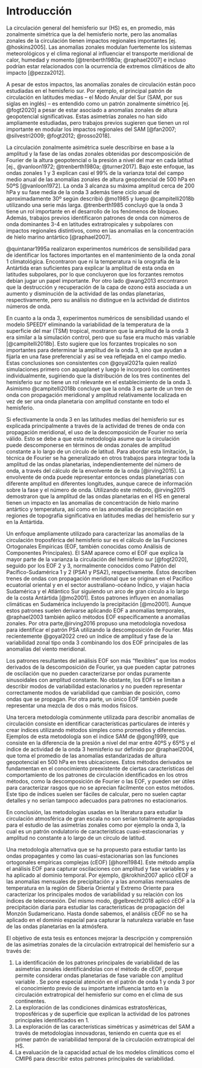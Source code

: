 # Introducción {#intro}

La circulación general del hemisferio sur (HS) es, en promedio, más zonalmente simétrica que la del hemisferio norte, pero las anomalías zonales de la circulación tienen impactos regionales importantes [ej. @hoskins2005].
Las anomalías zonales modulan fuertemente los sistemas meteorológicos y el clima regional al influenciar el transporte meridional de calor, humedad y momento [@trenberth1980a; @raphael2007] e incluso podrían estar relacionados con la ocurrencia de extremos climáticos de alto impacto [@pezza2012].

A pesar de estos impactos, las anomalías zonales de circulación están poco estudiadas en el hemisferio sur.
Por ejemplo, el principal patrón de circulación en latitudes medias -- el Modo Anular del Sur (SAM, por sus siglas en inglés) -- es entendido como un patrón zonalmente simétrico [ej. @fogt2020] a pesar de estar asociado a anomalías zonales de altura geopotencial significativas.
Estas asimetrías zonales no han sido ampliamente estudiadas, pero trabajos previos sugieren que tienen un rol importante en modular los impactos regionales del SAM [@fan2007; @silvestri2009; @fogt2012; @rosso2018].

La circulación zonalmente asimétrica suele describirse en base a la amplitud y la fase de las ondas zonales obtenidas por descomposición de Fourier de la altura geopotencial o la presión a nivel del mar en cada latitud [ej., @vanloon1972; @trenberth1980a; @turner2017].
Bajo este enfoque, las ondas zonales 1 y 3 explican casi el 99% de la varianza total del campo medio anual de las anomalías zonales de altura geopotencial de 500 hPa en 50ºS [@vanloon1972].
La onda 3 alcanza su máxima amplitud cerca de 200 hPa y su fase media de la onda 3 además tiene ciclo anual de aproximadamente 30º según describió @mo1985 y luego @campitelli2018b utilizando una serie más larga.
@trenberth1985 concluyó que la onda 3 tiene un rol importante en el desarrollo de los fenómenos de bloqueo.
Además, trabajos previos identificaron patrones de onda con números de onda dominantes 3-4 en latitudes extratropicales y subpolares con impactos regionales distintivos, como en las anomalías en la concentración de hielo marino antártico [@raphael2007].

@quintanar1995a realizaron experimentos numéricos de sensibilidad para de identificar los factores importantes en el mantenimiento de la onda zonal 1 climatológica.
Encontraron que ni la temperatura ni la orografía de la Antártida eran suficientes para explicar la amplitud de esta onda en latitudes subpolares, por lo que concluyeron que los forzantes remotos debían jugar un papel importante.
Por otro lado @wang2013 encontraron que la destrucción y recuperación de la capa de ozono está asociada a un aumento y disminución de la actividad de las ondas planetarias, respectivamente, pero su análisis no distingue en la actividad de distintos números de onda.

En cuanto a la onda 3, experimentos numéricos de sensibilidad usando el modelo SPEEDY eliminando la variabilidad de la temperatura de la superficie del mar (TSM) tropical, mostraron que la amplitud de la onda 3 era similar a la simulación control, pero que su fase era mucho más variable [@campitelli2018b].
Esto sugiere que los forzantes tropicales no son importantes para determinar la amplitud de la onda 3, sino que ayudan a fijarla en una fase preferencial y así se vea reflejada en el campo medio.
Estas conclusiones son consistentes con @goyal2021a quien realizó simulaciones primero con aquaplanet y luego le incorporó los continentes individualmente, sugiriendo que la distribución de los tres continentes del hemisferio sur no tiene un rol relevante en el establecimiento de la onda 3.
Asimismo @campitelli2018b concluye que la onda 3 es parte de un tren de onda con propagación meridional y amplitud relativamente localizada en vez de ser una onda planetaria con amplitud constante en todo el hemisferio.

Si efectivamente la onda 3 en las latitudes medias del hemisferio sur es explicada principalmente a través de la actividad de trenes de onda con propagación meridional, el uso de la descomposición de Fourier no sería válido.
Esto se debe a que esta metodología asume que la circulación puede descomponerse en términos de ondas zonales de amplitud constante a lo largo de un círculo de latitud.
Para abordar esta limitación, la técnica de Fourier se ha generalizado en otros trabajos para integrar toda la amplitud de las ondas planetarias, independientemente del número de onda, a través del cálculo de la envolvente de la onda [@irving2015].
La envolvente de onda puede representar entonces ondas planetarias con diferente amplitud en diferentes longitudes, aunque carece de información sobre la fase y el número de onda.
Utilizando este método, @irving2015 demostraron que la amplitud de las ondas planetarias en el HS en general tienen un impacto en las anomalías de concentración de hielo marino antártico y temperatura, así como en las anomalías de precipitación en regiones de topografía significativa en latitudes medias del hemisferio sur y en la Antártida.

Un enfoque ampliamente utilizado para caracterizar las anomalías de la circulación troposférica del hemisferio sur es el cálculo de las Funciones Ortogonales Empíricas (EOF, también conocidas como Análisis de Componentes Principales).
El SAM aparece como el EOF que explica la mayor parte de la varianza la circulación del hemisferio sur [@fogt2020], seguido por los EOF 2 y 3, normalmente conocidos como Patrón del Pacífico-Sudamérica 1 y 2 (PSA1 y PSA2), respectivamente.
Éstos describen trenes de ondas con propagación meridional que se originan en el Pacífico ecuatorial oriental y en el sector australiano-océano Índico, y viajan hacia Sudamérica y el Atlántico Sur siguiendo un arco de gran círculo a lo largo de la costa Antártida [@mo2001].
Estos patrones influyen en anomalías climáticas en Sudamérica incluyendo la precipitación [@mo2001].
Aunque estos patrones suelen derivarse aplicando EOF a anomalías temporales, @raphael2003 también aplicó métodos EOF específicamente a anomalías zonales.
Por otra parte,@irving2016 propuso una metodología novedosa para identificar el patrón PSA utilizando la descomposición de Fourier.
Más recientemente @goyal2022 creó un índice de amplitud y fase de la variabilidad zonal tipo onda 3 combinando los dos EOF principales de las anomalías del viento meridional.

Los patrones resultantes del análisis EOF son más "flexibles" que los modos derivados de la descomposición de Fourier, ya que pueden captar patrones de oscilación que no pueden caracterizarse por ondas puramente sinusoidales con amplitud constante.
No obstante, los EOFs se limitan a describir modos de variabilidad estacionarios y no pueden representar correctamente modos de variabilidad que cambian de posición, como ondas que se propagan.
Por otra parte, un único EOF también puede representar una mezcla de dos o más modos físicos.

Una tercera metodología comúnmente utilizada para describir anomalías de circulación consiste en identificar características particulares de interés y crear índices utilizando métodos simples como promedios y diferencias.
Ejemplos de esta metodología son el índice SAM de @gong1999, que consiste en la diferencia de la presión a nivel del mar entre 40ºS y 65ºS y el índice de actividad de la onda 3 hemisferio sur definido por @raphael2004, que toma el promedio de las anomalías estandarizadas de altura geopotencial en 500 hPa en tres ubicaciones.
Estos métodos derivados se fundamentan en el conocimiento preexistente de ciertas características del comportamiento de los patrones de circulación identificados en los otros métodos, como la descomposición de Fourier o las EOF, y pueden ser útiles para caracterizar rasgos que no se aprecian fácilmente con estos métodos.
Este tipo de índices suelen ser fáciles de calcular, pero no suelen captar detalles y no serían tampoco adecuados para patrones no estacionarios.

En conclusión, las metodologías usadas en la literatura para estudiar la circulación atmosférica de gran escala no son serían totalmente apropiadas para el estudio de las asimetrías zonales como por ejemplo la onda 3, la cual es un patrón ondulatorio de características cuasi-estascionarias  y amplitud no constante a lo largo de un círculo de latitud.

Una metodología alternativa que se ha propuesto para estudiar tanto las ondas propagantes y como las cuasi-estacionarias son las funciones ortogonales empíricas complejas (cEOF) [@horel1984].
Este método amplía el análisis EOF para capturar oscilaciones con amplitud y fase variables y se ha aplicado al dominio temporal.
Por ejemplo, @krokhin2007 aplicó cEOF a las anomalías mensuales de precipitación y a las anomalías mensuales de temperatura en la región de Siberia Oriental y Extremo Oriente para caracterizar los principales modos de variabilidad y su relación con los índices de teleconexión.
Del mismo modo, @gelbrecht2018 aplicó cEOF a la precipitación diaria para estudiar las características de propagación del Monzón Sudamericano.
Hasta donde sabemos, el análisis cEOF no se ha aplicado en el dominio espacial para capturar la naturaleza variable en fase de las ondas planetarias en la atmósfera.

El objetivo de esta tesis es entonces mejorar la descripción y comprensión de las asimetrías zonales de la circulación extratropical del hemisferio sur a través de:

1.  La identificación de los patrones principales de variabilidad de las asimetrías zonales identificándolas con el método de cEOF, porque permite considerar ondas planetarias de fase variable con amplitud variable . Se pone especial atención en el patrón de onda 1 y onda 3 por el conocimiento previo de su importante influencia tanto en la circulación extratropical del hemisferio sur como en el clima de sus continentes.
2.  La exploración de las condiciones dinámicas estratosféricas, troposféricas y de superficie que explican la actividad de los patrones principales identificados en 1.
3.  La exploración de las características simétricas y asimétricas del SAM a través de metodologías innovadoras, teniendo en cuenta que es el primer patrón de variabilidad temporal de la circulación extratropical del HS.
4.  La evaluación de la capacidad actual de los modelos climáticos como el CMIP6 para describir estos patrones principales de variabilidad.
